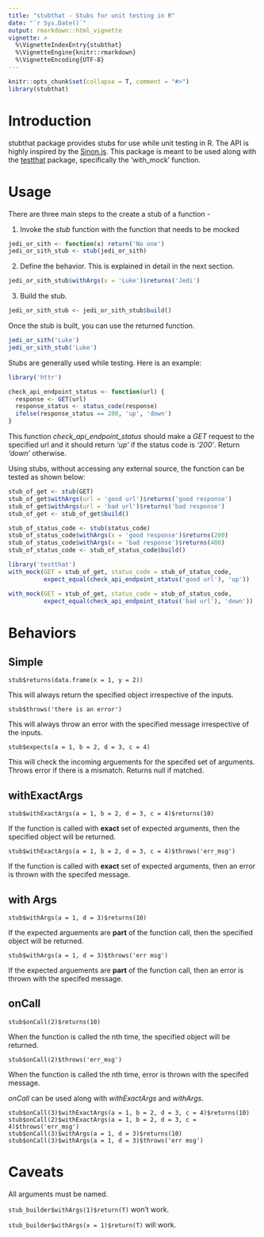 ```yaml
---
title: "stubthat - Stubs for unit testing in R"
date: "`r Sys.Date()`"
output: rmarkdown::html_vignette
vignette: >
  %\VignetteIndexEntry{stubthat}
  %\VignetteEngine{knitr::rmarkdown}
  %\VignetteEncoding{UTF-8}
---
```


```r
knitr::opts_chunk$set(collapse = T, comment = "#>")
library(stubthat)
```


# Introduction
stubthat package provides stubs for use while unit testing in R. The API is highly inspired by the [Sinon.js](http://sinonjs.org/). This package is meant to be used along with the [testthat](https://cran.r-project.org/web/packages/testthat/index.html) package, specifically the 'with_mock' function.

# Usage
There are three main steps to the create a stub of a function - 

1. Invoke the *stub* function with the function that needs to be mocked
```r
jedi_or_sith <- function(x) return('No one')
jedi_or_sith_stub <- stub(jedi_or_sith)
```
2. Define the behavior. This is explained in detail in the next section.
```r
jedi_or_sith_stub$withArgs(x = 'Luke')$returns('Jedi')
```
3. Build the stub.
```r
jedi_or_sith_stub <- jedi_or_sith_stub$build()
```

Once the stub is built, you can use the returned function.
```r
jedi_or_sith('Luke')
jedi_or_sith_stub('Luke')
```

Stubs are generally used while testing. Here is an example:
```r
library('httr')

check_api_endpoint_status <- function(url) {
  response <- GET(url)
  response_status <- status_code(response)
  ifelse(response_status == 200, 'up', 'down')
}
```
This function *check_api_endpoint_status* should make a *GET* request to the specified url and it should return *'up'* if the status code is *'200'*. Return *'down'* otherwise.

Using stubs, without accessing any external source, the function can be tested as shown below:
```r
stub_of_get <- stub(GET)
stub_of_get$withArgs(url = 'good url')$returns('good response')
stub_of_get$withArgs(url = 'bad url')$returns('bad response')
stub_of_get <- stub_of_get$build()

stub_of_status_code <- stub(status_code)
stub_of_status_code$withArgs(x = 'good response')$returns(200)
stub_of_status_code$withArgs(x = 'bad response')$returns(400)
stub_of_status_code <- stub_of_status_code$build()

library('testthat')
with_mock(GET = stub_of_get, status_code = stub_of_status_code,
          expect_equal(check_api_endpoint_status('good url'), 'up'))

with_mock(GET = stub_of_get, status_code = stub_of_status_code,
          expect_equal(check_api_endpoint_status('bad url'), 'down'))
```


# Behaviors
## Simple
````stub$returns(data.frame(x = 1, y = 2))````

This will always return the specified object irrespective of the inputs.

````stub$throws('there is an error')````

This will always throw an error with the specified message irrespective of the inputs.

````stub$expects(a = 1, b = 2, d = 3, c = 4)````

This will check the incoming arguements for the specifed set of arguments. Throws error if there is a mismatch. Returns null if matched.

## withExactArgs
````stub$withExactArgs(a = 1, b = 2, d = 3, c = 4)$returns(10)````

If the function is called with **exact** set of expected arguments, then the specified object will be returned.

````stub$withExactArgs(a = 1, b = 2, d = 3, c = 4)$throws('err_msg')````

If the function is called with **exact** set of expected arguments, then an error is thrown with the specifed message.

## with Args
````stub$withArgs(a = 1, d = 3)$returns(10)````

If the expected arguements are **part** of the function call, then the specified object will be returned.

````stub$withArgs(a = 1, d = 3)$throws('err msg')````

If the expected arguements are **part** of the function call,  then an error is thrown with the specifed message.

## onCall
````stub$onCall(2)$returns(10)````

When the function is called the nth time, the specified object will be returned.

````stub$onCall(2)$throws('err_msg')````

When the function is called the nth time, error is thrown with the specifed message.

  
*onCall* can be used along with *withExactArgs* and *withArgs*.

```
stub$onCall(3)$withExactArgs(a = 1, b = 2, d = 3, c = 4)$returns(10)
stub$onCall(2)$withExactArgs(a = 1, b = 2, d = 3, c = 4)$throws('err_msg')
stub$onCall(3)$withArgs(a = 1, d = 3)$returns(10)
stub$onCall(3)$withArgs(a = 1, d = 3)$throws('err msg')
```

# Caveats
All arguments must be named.

```stub_builder$withArgs(1)$return(T)``` won't work.

```stub_builder$withArgs(x = 1)$return(T)``` will work.

